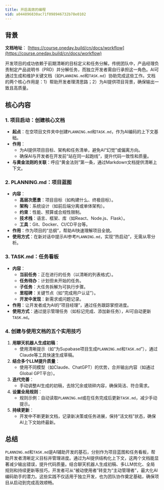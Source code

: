 ```yaml
---
title: 开启高效的编程
vid: a044896830ac71f098946732b78e0102
---
```


## 背景
**文档地址**： [https://course.oneday.build/cn/docs/workflow](https://course.oneday.build/cn/docs/workflow)

开发项目的成功依赖于前期清晰的目标定义和任务分解。传统团队中，产品经理负责制定产品说明书（PRD）并分解任务，而独立开发者需自行承担这一角色。AI可通过生成和维护关键文档（如`PLANNING.md`和`TASK.md`）协助完成这些工作。文档的两个核心作用是：1）帮助开发者理清思路；2）为AI提供项目背景，确保输出一致且高质量。

## 核心内容

### 1. 项目启动：创建核心文档
- **起点**：在空项目文件夹中创建`PLANNING.md`和`TASK.md`，作为AI编码的上下文基础。
- **作用**：
  - 为AI提供项目目标、架构和任务清单，避免AI“幻觉”或偏离方向。
  - 确保AI与开发者在开发前“站在同一起跑线”，提升代码一致性和质量。
- **与黄金法则的关联**：呼应“黄金法则”第一条，通过Markdown文档提供清晰上下文。

### 2. PLANNING.md：项目蓝图
- **内容**：
  - **高层次愿景**：项目目标（如构建什么、终极目标）。
  - **架构**：系统设计（如前后端分离或单体架构）。
  - **约束**：性能、预算或合规性限制。
  - **技术栈**：语言、框架、库（如React、Node.js、Flask）。
  - **工具**：Git、Docker、CI/CD平台等。
- **作用**：作为项目的“总纲”，帮助AI快速理解项目全貌。
- **使用方式**：在新对话中提示AI参考`PLANNING.md`，实现“热启动”，无需从零分析。

### 3. TASK.md：任务看板
- **内容**：
  - **当前任务**：正在进行的任务（以清晰的列表格式）。
  - **任务待办**：计划但未开始的任务。
  - **子任务**：大任务拆解为可执行步骤。
  - **里程碑**：关键节点（如“完成用户认证”）。
  - **开发中发现**：新需求或问题记录。
- **作用**：让开发者成为AI的“项目经理”，通过任务跟踪掌控进度。
- **使用方式**：通过提示管理任务（如标记完成、添加新任务），AI可自动更新`TASK.md`。

### 4. 创建与使用文档的五个实用技巧
1. **用聊天机器人生成初稿**：
   - 使用清晰提示（如“为Supabase项目生成`PLANNING.md`和`TASK.md`”），通过Claude等工具快速生成草稿。
2. **结合多个LLM提升质量**：
   - 使用不同模型（如Claude、ChatGPT）的优势，合并输出内容（如通过Global GPT平台）。
3. **迭代完善**：
   - 手动调整AI生成的初稿，去除冗余或琐碎内容，确保简洁、符合需求。
4. **设置全局规则**：
   - 规则示例：自动读取`PLANNING.md`或在任务完成后更新`TASK.md`，减少手动提示。
5. **持续更新**：
   - 开发中不断更新文档，记录新决策或任务进展，保持“活文档”状态，确保AI上下文始终最新。

## 总结
`PLANNING.md`和`TASK.md`是AI辅助开发的基石，分别作为项目蓝图和任务看板，帮助开发者清晰定义目标并管理进度。通过为AI提供结构化上下文，这两个文档能显著减少输出错误，提升代码质量。结合聊天机器人生成初稿、多LLM优化、全局规则和持续更新等技巧，开发者可从“被动使用者”转变为“主动管理者”，最大化AI编码助手的潜力。这些实践不仅适用于独立开发，也为团队协作奠定基础，确保项目从启动到完成高效顺畅。